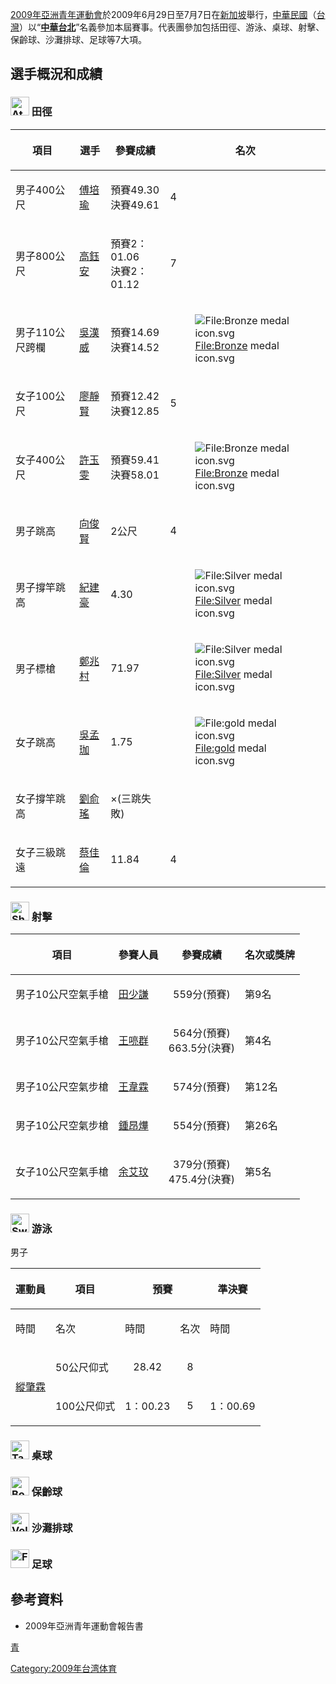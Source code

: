{{Infobox Country Asian Games
|NOC=TPE
|year=2009
|edition=青年
|competitors= 60
|sports=7
|flagbearer=[[阮上軒|阮上軒]]（[[沙灘排球|沙灘排球]]）
|gold=1
|silver=2
|bronze=7
|total=10
|rank=12
}}
[[2009年亞洲青年運動會|2009年亞洲青年運動會]]於2009年6月29日至7月7日在[[新加坡|新加坡]]舉行，[[中華民國|中華民國]]（[[台灣|台灣]]）以“'''[[中華台北|中華台北]]'''”名義參加本屆賽事。代表團參加包括田徑、游泳、桌球、射擊、保齡球、沙灘排球、足球等7大項。

== 選手概況和成績 ==
=== [[File:Athletics_pictogram.svg|30px]] 田徑 ===
{{main|2009年亞洲青年運動會田徑比賽}}
{|class=wikitable style="font-size:90%" 
!項目!!選手!!參賽成績!!名次
|- align=center
|男子400公尺||[[傅培瑜|傅培瑜]]||預賽49.30<br />決賽49.61||4
|- align=center
|男子800公尺||[[高鈺安|高鈺安]]||預賽2：01.06<br />決賽2：01.12||7
|- align=center
|男子110公尺跨欄||[[吳漢威|吳漢威]]||預賽14.69<br />決賽14.52||[[File:Bronze_medal_icon.svg|File:Bronze medal icon.svg]]
|- align=center
|女子100公尺||[[廖靜賢|廖靜賢]]||預賽12.42<br />決賽12.85||5
|- align=center
|女子400公尺||[[許玉雯|許玉雯]]||預賽59.41<br />決賽58.01||[[File:Bronze_medal_icon.svg|File:Bronze medal icon.svg]]
|- align=center
|男子跳高||[[向俊賢_(田徑運動員)|向俊賢]]||2公尺||4
|- align=center
|男子撐竿跳高||[[紀建豪|紀建豪]]||4.30||[[File:Silver_medal_icon.svg|File:Silver medal icon.svg]]
|- align=center
|男子標槍||[[鄭兆村|鄭兆村]]||71.97||[[File:Silver_medal_icon.svg|File:Silver medal icon.svg]]
|- align=center
|女子跳高||[[吳孟珈|吳孟珈]]||1.75||[[File:gold_medal_icon.svg|File:gold medal icon.svg]]
|- align=center
|女子撐竿跳高||[[劉俞瑤|劉俞瑤]]||×(三跳失敗)||
|- align=center
|女子三級跳遠||[[蔡佳倫|蔡佳倫]]||11.84||4
|}

=== [[File:Shooting_pictogram.svg|30px]] 射擊 ===
{{main|2009年亞洲青年運動會射擊比賽}}
{|class=wikitable
!項目!!參賽人員!!參賽成績!!名次或獎牌
|- align=center
|男子10公尺空氣手槍||[[田少謙|田少謙]]||align=center|559分(預賽)||第9名
|- align=center
|男子10公尺空氣手槍||[[王喨群|王喨群]]||align=center|564分(預賽)<br />663.5分(決賽)||第4名
|- align=center
|男子10公尺空氣步槍||[[王韋霖|王韋霖]]||align=center|574分(預賽)||第12名
|- align=center
|男子10公尺空氣步槍||[[鍾昂燁|鍾昂燁]]||align=center|554分(預賽)||第26名
|- align=center
|女子10公尺空氣手槍||[[余艾玟|余艾玟]]||align=center|379分(預賽)<br />475.4分(決賽)||第5名
|}

===[[File:Swimming_pictogram.svg|30px]] 游泳===
{{main|2009年亞洲青年運動會游泳比賽}}
;男子
{|class=wikitable style="font-size:90%"
|-
!rowspan="2"|運動員
!rowspan="2"|項目
!colspan="2"|預賽
!colspan="2"|準決賽
!colspan="2"|決賽
|-style="font-size:95%"
!時間
!名次
!時間
!名次
!時間
!名次
|-
|rowspan=2|[[縱肇霖|縱肇霖]]
|50公尺仰式
|align="center"|28.42
|align="center"|8
|align="center"|
|align="center"|
|align="center"|28.45
|align="center"|8
|-
|100公尺仰式
|align="center"|1：00.23
|align="center"|5
|align="center"|1：00.69
|align="center"|8
|align="center"|59.46
|align="center"|5
|}

=== [[File:Table_tennis_pictogram.svg|30px]] 桌球 ===

=== [[File:Bowling_pictogram.svg|30px]] 保齡球 ===

=== [[File:Volleyball_(beach)_pictogram.svg|30px]] 沙灘排球 ===


=== [[File:Football_pictogram.svg|30px]] 足球 ===

==參考資料==
*2009年亞洲青年運動會報告書

[[Category:2009年台湾体育|Category:2009年台湾体育]]
[[分類:中華台北代表團|青]]